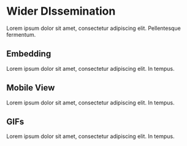 # Wider DIssemination

Lorem ipsum dolor sit amet, consectetur adipiscing elit. Pellentesque fermentum.

## Embedding

Lorem ipsum dolor sit amet, consectetur adipiscing elit. In tempus.

## Mobile View

Lorem ipsum dolor sit amet, consectetur adipiscing elit. In tempus.

## GIFs

Lorem ipsum dolor sit amet, consectetur adipiscing elit. In tempus.